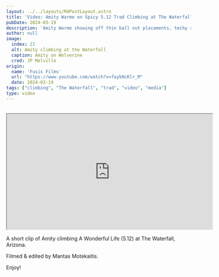 ```yaml
---
layout: ../../layouts/MdPostLayout.astro
title: 'Video: Amity Warme on Spicy 5.12 Trad Climbing at The Waterfall'
pubDate: 2024-03-19
description: 'Amity Warme showing off thin ball nut placements, techy stemming and powerful bouldery sequences.'
author: null
image: 
  index: 21
  alt: Amity climbing at the Waterfall
  caption: Amity on Wolverine
  cred: JP Melville
origin: 
  name: 'Fusis Films'
  url: "https://www.youtube.com/watch?v=faykNcKlr_M"
  date: 2024-03-19
tags: ["climbing", "The Waterfall", "trad", "video", "media"]
type: video
---
```

<br />
<iframe class="youtube-embed" width="560" height="315" src="https://www.youtube.com/embed/faykNcKlr_M?si=gBIrcJ7haLsJaysA" title="YouTube video player" allow="accelerometer; autoplay; clipboard-write; encrypted-media; gyroscope; picture-in-picture; web-share" referrerpolicy="strict-origin-when-cross-origin" allowfullscreen></iframe>

A short clip of Amity climbing A Wonderful Life (5.12) at The Waterfall, Arizona. 

Filmed & edited by Mantas Motekaitis.

Enjoy!